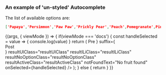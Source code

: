 
<Meta title="DCXLibrary/Form/Autocomplete" component={AutocompleteLive} />

### An example of 'un-styled' Autocomplete
The list of available options are:
```json
['Papaya','Persimmon','Paw Paw','Prickly Pear','Peach',Pomegranate',Pineapple']
```
<Canvas>
  <Story name="un-styled">
      {(args, { viewMode }) => {
        if(viewMode === 'docs') {
          const handleSelected = value => {
            console.log(value)
          }
          return (
            <Autocomplete
              options={[
                'Papaya',
                'Persimmon',
                'Paw Paw',
                'Prickly Pear',
                'Peach',
                'Pomegranate',
                'Pineapple',
              ]}
              defaultValue="Papaya"
              minCharsBeforeSearch={1}
              debounceMs={100}
              hintText="search the list of fruits"
              hintClass="hintClass"
              prefix={
                <div
                  style={{
                    border: '1px solid #d2d2d2',
                    padding: '5px',
                  }}
                >
                  Pre
                </div>
              }
              suffix={
                <div
                  style={{
                    border: '1px solid #d2d2d2',
                    padding: '5px',
                  }}
                >
                  Post
                </div>
              }
              resultUlClass="resultUlClass"
              resultlLiClass="resultlLiClass"
              resultNoOptionClass="resultNoOptionClass"
              resultActiveClass="resultActiveClass"
              notFoundText="No fruit found"
              onSelected={handleSelected}  
            />
          );
        } else {
          return <AutocompleteLive/>
        }
    }}
  </Story>
</Canvas>


<Props of={Autocomplete} />
